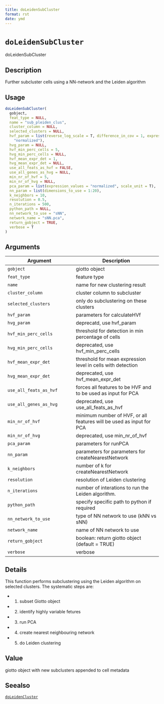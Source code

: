```yaml
--- 
title: doLeidenSubCluster 
format: rst 
date: ymd 
--- 
```

# `doLeidenSubCluster`

doLeidenSubCluster


## Description

Further subcluster cells using a NN-network and the Leiden algorithm


## Usage

```r
doLeidenSubCluster(
  gobject,
  feat_type = NULL,
  name = "sub_pleiden_clus",
  cluster_column = NULL,
  selected_clusters = NULL,
  hvf_param = list(reverse_log_scale = T, difference_in_cov = 1, expression_values =
    "normalized"),
  hvg_param = NULL,
  hvf_min_perc_cells = 5,
  hvg_min_perc_cells = NULL,
  hvf_mean_expr_det = 1,
  hvg_mean_expr_det = NULL,
  use_all_feats_as_hvf = FALSE,
  use_all_genes_as_hvg = NULL,
  min_nr_of_hvf = 5,
  min_nr_of_hvg = NULL,
  pca_param = list(expression_values = "normalized", scale_unit = T),
  nn_param = list(dimensions_to_use = 1:20),
  k_neighbors = 10,
  resolution = 0.5,
  n_iterations = 500,
  python_path = NULL,
  nn_network_to_use = "sNN",
  network_name = "sNN.pca",
  return_gobject = TRUE,
  verbose = T
)
```


## Arguments

Argument      |Description
------------- |----------------
`gobject`     |     giotto object
`feat_type`     |     feature type
`name`     |     name for new clustering result
`cluster_column`     |     cluster column to subcluster
`selected_clusters`     |     only do subclustering on these clusters
`hvf_param`     |     parameters for calculateHVf
`hvg_param`     |     deprecatd, use hvf_param
`hvf_min_perc_cells`     |     threshold for detection in min percentage of cells
`hvg_min_perc_cells`     |     deprecated, use hvf_min_perc_cells
`hvf_mean_expr_det`     |     threshold for mean expression level in cells with detection
`hvg_mean_expr_det`     |     deprecated, use hvf_mean_expr_det
`use_all_feats_as_hvf`     |     forces all features to be HVF and to be used as input for PCA
`use_all_genes_as_hvg`     |     deprecated, use use_all_feats_as_hvf
`min_nr_of_hvf`     |     minimum number of HVF, or all features will be used as input for PCA
`min_nr_of_hvg`     |     deprecated, use min_nr_of_hvf
`pca_param`     |     parameters for runPCA
`nn_param`     |     parameters for parameters for createNearestNetwork
`k_neighbors`     |     number of k for createNearestNetwork
`resolution`     |     resolution of Leiden clustering
`n_iterations`     |     number of interations to run the Leiden algorithm.
`python_path`     |     specify specific path to python if required
`nn_network_to_use`     |     type of NN network to use (kNN vs sNN)
`network_name`     |     name of NN network to use
`return_gobject`     |     boolean: return giotto object (default = TRUE)
`verbose`     |     verbose


## Details

This function performs subclustering using the Leiden algorithm on selected clusters.
 The systematic steps are:
   

*  1. subset Giotto object   

*  2. identify highly variable fetures   

*  3. run PCA   

*  4. create nearest neighbouring network   

*  5. do Leiden clustering


## Value

giotto object with new subclusters appended to cell metadata


## Seealso

[`doLeidenCluster`](#doleidencluster)


